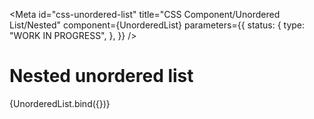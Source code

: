 <!-- @license CC0-1.0 -->


<Meta
  id="css-unordered-list"
  title="CSS Component/Unordered List/Nested"
  component={UnorderedList}
  parameters={{
    status: {
      type: "WORK IN PROGRESS",
    },
  }}
/>

# Nested unordered list

<Canvas>
  <Story
    args={{
      items: [
        {
          innerHTML: "Lorem",
        },
        {
          innerHTML: "Ipsum",
          items: [
            {
              innerHTML: "Lorem",
            },
            {
              innerHTML: "Ipsum",
            },
          ],
        },
        {
          innerHTML: "Dolor",
        },
      ],
    }}
    name="Nested"
  >
    {UnorderedList.bind({})}
  </Story>
</Canvas>
